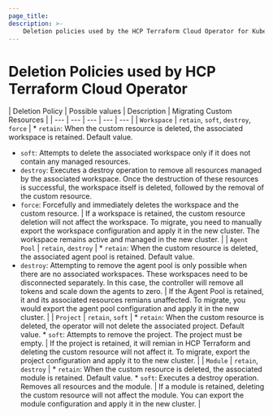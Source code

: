 ```yaml
---
page_title:
description: >-
    Deletion policies used by the HCP Terraform Cloud Operator for Kubernetes.
---
```


# Deletion Policies used by HCP Terraform Cloud Operator

| Deletion Policy | Possible values | Description | Migrating Custom Resources |
| --- | --- | --- | --- | --- |
| `Workspace` | `retain`, `soft`, `destroy`, `force` | * `retain`: When the custom resource is deleted, the associated workspace is retained. Default value.
* `soft`: Attempts to delete the associated workspace only if it does not contain any managed resources. 
* `destroy`: Executes a destroy operation to remove all resources managed by the associated workspace. Once the destruction of these resources is successful, the workspace itself is deleted, followed by the removal of the custom resource.
* `force`: Forcefully and immediately deletes the workspace and the custom resource. | If a workspace is retained, the custom resource deletion will not affect the workspace. 
To migrate, you need to manually export the workspace configuration and apply it in the new cluster. 
The workspace remains active and managed in the new cluster. |
| `Agent Pool` | `retain`, `destroy` | * `retain`: When the custom resource is deleted, the associated agent pool is retained. Default value. 
* `destroy`: Attempting to remove the agent pool is only possible when there are no associated workspaces. 
These workspaces need to be disconnected separately. In this case, the controller will remove all tokens and scale down the agents to zero. | 
If the Agent Pool is retained, it and its associated resources remians unaffected. To migrate, you would export the agent pool configuration and apply it in the new cluster. |
| `Project` | `retain`, `soft` | * `retain`: When the custom resource is deleted, the operator will not delete the associated project. Default value. * `soft`: 
Attempts to remove the project. The project must be empty. | If the project is retained, it will remian in HCP Terraform and deleting the custom resource will not affect it.
To migrate, export the project configuration and apply it to the new cluster. |
| `Module` | `retain`, `destroy` | * `retain`: When the custom resource is deleted, the associated module is retained. Default value. * `soft`: 
Executes a destroy operation. Removes all resources and the module. | If a module is retained, deleting the custom resource will not affect the module. 
You can export the module configuration and apply it in the new cluster. |




